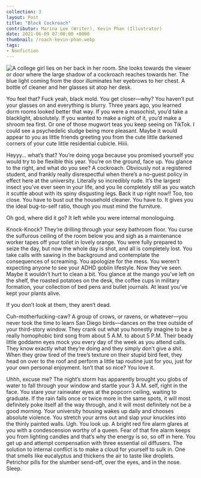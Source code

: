 ---
collection: 3
layout: Post
title: "Block Cockroach"
contributor: Marina Lee (Writer), Kevin Phan (Illustrator)
date: 2021-06-09 07:00:00 +0000
thumbnail: /roach-kevin-phan.webp
tags: 
- Nonfiction
---

<img src="{{ site.baseurl}}/uploads/3/roach-kevin-phan.jpg"
    alt="A college girl lies on her back in her room. She looks towards the viewer or door where the large shadow of a cockroach reaches towards her. The blue light coming from the door illuminates her eyebrows to her chest. A bottle of cleaner and her glasses sit atop her desk."
    class="w650" />

You feel that? Fuck yeah, black mold. You get closer—why? You haven’t put your glasses on
and everything is blurry. Three years ago, you learned dorm rooms looked better that way. If you
were a masochist, you’d take a blacklight, absolutely. If you wanted to make a night of it, you’d
make a shroom tea first. Or one of those mugwort teas you keep seeing on TikTok. I could see a
psychedelic sludge being more pleasant. Maybe it would appear to you as little friends greeting you
from the cute little darkened corners of your cute little residential cubicle. Hiiii.

Heyyy... what’s that? You’re doing yoga because you promised yourself you would try to be
flexible this year. You’re on the ground, face up. You glance to the right, and what do you see? A
cockroach. Obviously not a registered student, and frankly really disrespectful when there’s a no-guest
policy in effect here at the university. Literally so incredibly rude. It’s the largest insect
you’ve ever seen in your life, and you lie completely still as you watch it scuttle about with its
spiny disgusting legs. Back it up right now!! Too, too close. You have to bust out the household
cleaner. You have to. It gives you the ideal bug-to-self ratio, though you must mind the furniture.

Oh god, where did it go? It left while you were internal monologuing.

Knock-Knock? They’re drilling through your sexy bathroom floor. You curse the sulfurous
ceiling of the room below you and sigh as a maintenance worker tapes off your toilet in lovely
orange. You were fully prepared to seize the day, but now the whole day is shot, and all is
completely lost. You take calls with sawing in the background and contemplate the consequences
of screaming. You apologize for the mess. You weren’t expecting anyone to see your ADHD
goblin lifestyle. Now they’ve seen. Maybe it wouldn’t hurt to clean a bit. You glance at the
mango you’ve left on the shelf, the roasted potatoes on the desk, the coffee cups in military
formation, your collection of bed pens and bullet journals. At least you’ve kept your plants alive.

If you don’t look at them, they aren’t dead.

Cuh-motherfucking-caw? A group of crows, or ravens, or whatever—you never took the time to
learn San Diego birds—dances on the tree outside of your third-story window. They crank out
what you honestly imagine to be a really homophobic bird song from about 5 A.M. to about 5
P.M. Their beady little goddamn eyes mock you every day of the week as you attend calls. They
know exactly what they’re doing and they simply don’t give a shit. When they grow tired of the
tree’s texture on their stupid bird feet, they head on over to the roof and perform a little tap
routine just for you, just for your own personal enjoyment. Isn’t that so nice? You love it.

Uhhh, excuse me? The night’s storm has apparently brought you globs of water to fall through
your window and startle your 3 A.M. self, right in the face. You stare your rainwater eyes at the
popcorn ceiling, waiting to graduate. If the rain falls once or twice more in the same spots, it will
most definitely poke itself all the way through, and it will most definitely not be a good morning.
Your university housing wakes up daily and chooses absolute violence. You stretch your arms
out and slap your knuckles into the thinly painted walls. Ugh. You look up. A bright red fire
alarm glares at you with a condescension worthy of a queen. Fear of that fire alarm keeps you
from lighting candles and that’s why the energy is so, so off in here. You get up and attempt
compensation with three essential oil diffusers. The solution to internal conflict is to make a
cloud for yourself to sulk in. One that smells like eucalyptus and thickens the air to taste like
droplets. Petrichor pills for the slumber send-off, over the eyes, and in the nose. Sleep.
